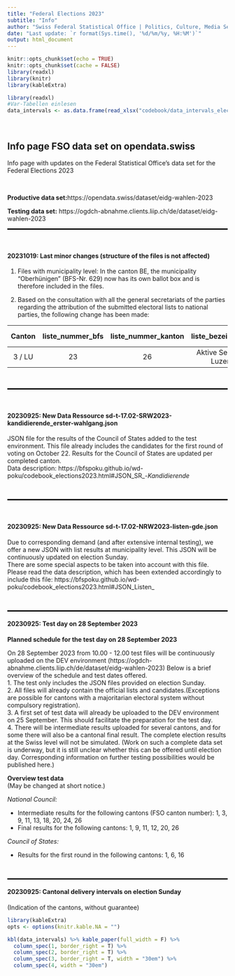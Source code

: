 ```yaml
---
title: "Federal Elections 2023"
subtitle: "Info"
author: "Swiss Federal Statistical Office | Politics, Culture, Media Section | Contact: poku@bfs.admin.ch"
date: "Last update: `r format(Sys.time(), '%d/%m/%y, %H:%M')`"
output: html_document
---
```


```r
knitr::opts_chunk$set(echo = TRUE)
knitr::opts_chunk$set(cache = FALSE)
library(readxl)
library(knitr)
library(kableExtra)
```

```r
library(readxl)
#Var-Tabellen einlesen
data_intervals <- as.data.frame(read_xlsx("codebook/data_intervals_elections2023.xlsx", col_names = TRUE))

```

\

## Info page FSO data set on opendata.swiss
Info page with updates on the Federal Statistical Office's data set for the Federal Elections 2023

\

**Productive data set:**https://opendata.swiss/dataset/eidg-wahlen-2023

**Testing data set:** https://ogdch-abnahme.clients.liip.ch/de/dataset/eidg-wahlen-2023

<hr style="border:1px solid black">
\

#### 20231019: Last minor changes (structure of the files is not affected)

1. Files with municipality level: In the canton BE, the municipality "Oberhünigen" (BFS-Nr. 629) now has its own ballot box and is therefore included in the files.

2. Based on the consultation with all the general secretariats of the parties regarding the attribution of the submitted electoral lists to national parties, the following change has been made:


| Canton    | liste_nummer_bfs | liste_nummer_kanton | liste_bezeichnung       | Party old | Party new |
|:---------:|:----------------:|:-------------------:|:------------------------:|:---------:|:---------:|
|  3 / LU   |         23       |        26           | Aktive Senioren Luzern  |  SVP       |  Others

\
<hr style="border:1px solid black">

\


#### 20230925: New Data Ressource sd-t-17.02-SRW2023-kandidierende_erster-wahlgang.json
JSON file for the results of the Council of States added to the test environment. This file already includes the candidates for the first round of voting on October 22. Results for the Council of States are updated per completed canton.\
Data description: https://bfspoku.github.io/wd-poku/codebook_elections2023.html#JSON_SR_-_Kandidierende_

\
<hr style="border:1px solid black">

\

#### 20230925: New Data Ressource sd-t-17.02-NRW2023-listen-gde.json
Due to corresponding demand (and after extensive internal testing), we offer a new JSON with list results at municipality level. This JSON will be continuously updated on election Sunday. \
There are some special aspects to be taken into account with this file. Please read the data description, which has been extended accordingly to include this file: https://bfspoku.github.io/wd-poku/codebook_elections2023.html#JSON_Listen_

\
<hr style="border:1px solid black">


#### 20230925: Test day on 28 September 2023
**Planned schedule for the test day on 28 September 2023**

On 28 September 2023 from 10.00 - 12.00 test files will be continuously uploaded on the DEV environment (https://ogdch-abnahme.clients.liip.ch/de/dataset/eidg-wahlen-2023)
Below is a brief overview of the schedule and test dates offered. <br> 
1. The test only includes the JSON files provided on election Sunday. <br> 
2. All files will already contain the official lists and candidates.(Exceptions are possible for cantons with a majoritarian electoral system without compulsory registration). <br>
3. A first set of test data will already be uploaded to the DEV environment on 25 September. This should facilitate the preparation for the test day. <br>
4. There will be intermediate results uploaded for several cantons, and for some there will also be a cantonal final result. The complete election results at the Swiss level will not be simulated. (Work on such a complete data set is underway, but it is still unclear whether this can be offered until election day. Corresponding information on further testing possibilities would be published here.)


**Overview test data** <br>
(May be changed at short notice.)

*National Council:*

* Intermediate results for the following cantons (FSO canton number): 1, 3, 9, 11, 13, 18, 20, 24, 26
* Final results for the following cantons: 1, 9, 11, 12, 20, 26

*Council of States:*

* Results for the first round in the following cantons: 1, 6, 16

\
<hr style="border:1px solid black">

#### 20230925: Cantonal delivery intervals on election Sunday \
(Indication of the cantons, without guarantee)
```r
library(kableExtra)
opts <- options(knitr.kable.NA = "")

kbl(data_intervals) %>% kable_paper(full_width = F) %>%
  column_spec(1, border_right = T) %>%
  column_spec(2, border_right = T) %>%
  column_spec(3, border_right = T, width = "30em") %>% 
  column_spec(4, width = "30em")
```

